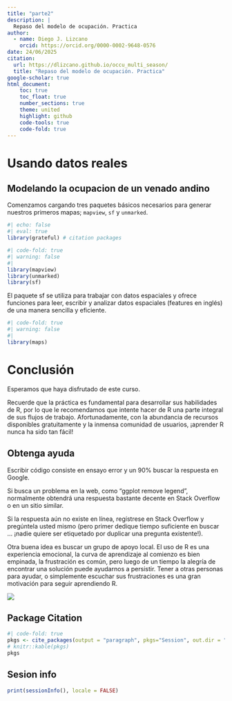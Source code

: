 ```yaml
---
title: "parte2"
description: | 
  Repaso del modelo de ocupación. Practica
author: 
  - name: Diego J. Lizcano
    orcid: https://orcid.org/0000-0002-9648-0576
date: 24/06/2025
citation: 
  url: https://dlizcano.github.io/occu_multi_season/
  title: "Repaso del modelo de ocupación. Practica"
google-scholar: true
html_document:
    toc: true
    toc_float: true
    number_sections: true  
    theme: united
    highlight: github
    code-tools: true
    code-fold: true
---
```




# Usando datos reales

## Modelando la ocupacion de un venado andino

Comenzamos cargando tres paquetes básicos necesarios para generar nuestros primeros mapas; `mapview`, `sf` y `unmarked`.

```r
#| echo: false
#| eval: true
library(grateful) # citation packages
```


```r
#| code-fold: true
#| warning: false
#| 
library(mapview)
library(unmarked)
library(sf)
```

El paquete sf se utiliza para trabajar con datos espaciales y ofrece funciones para leer, escribir y analizar datos espaciales (features en inglés) de una manera sencilla y eficiente.

```r
#| code-fold: true
#| warning: false
#| 
library(maps)
```

# Conclusión

Esperamos que haya disfrutado de este curso.

Recuerde que la práctica es fundamental para desarrollar sus habilidades de R, por lo que le recomendamos que intente hacer de R una parte integral de sus flujos de trabajo. Afortunadamente, con la abundancia de recursos disponibles gratuitamente y la inmensa comunidad de usuarios, ¡aprender R nunca ha sido tan fácil!

## Obtenga ayuda

Escribir código consiste en ensayo error y un 90% buscar la respuesta en Google.

Si busca un problema en la web, como "ggplot remove legend", normalmente obtendrá una respuesta bastante decente en Stack Overflow o en un sitio similar.

Si la respuesta aún no existe en línea, regístrese en Stack Overflow y pregúntela usted mismo (pero primer dedique tiempo suficiente en buscar ... ¡nadie quiere ser etiquetado por duplicar una pregunta existente!).

Otra buena idea es buscar un grupo de apoyo local. El uso de R es una experiencia emocional, la curva de aprendizaje al comienzo es bien empinada, la frustración es común, pero luego de un tiempo la alegría de encontrar una solución puede ayudarnos a persistir. Tener a otras personas para ayudar, o simplemente escuchar sus frustraciones es una gran motivación para seguir aprendiendo R.

![](https://media.giphy.com/media/6heBQSjt2IoA8/giphy.gif)

## Package Citation

```r
#| code-fold: true
pkgs <- cite_packages(output = "paragraph", pkgs="Session", out.dir = ".")
# knitr::kable(pkgs)
pkgs
```

## Sesion info

::: {.callout-note collapse="true"}
```r
print(sessionInfo(), locale = FALSE)
```
:::
